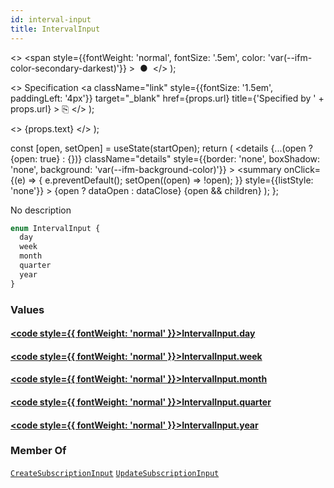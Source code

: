 ```yaml
---
id: interval-input
title: IntervalInput
---
```


  <>
    <span
      style={{fontWeight: 'normal', fontSize: '.5em', color: 'var(--ifm-color-secondary-darkest)'}}
    >
      &nbsp;●&nbsp;
    </span>
  </>
);

  <>
    Specification
    <a
      className="link"
      style={{fontSize: '1.5em', paddingLeft: '4px'}}
      target="_blank"
      href={props.url}
      title={'Specified by ' + props.url}
    >
      ⎘
    </a>
  </>
);

  <>
    <span className={props.class}>{props.text}</span>
  </>
);


  const [open, setOpen] = useState(startOpen);
  return (
    <details
      {...(open ? {open: true} : {})}
      className="details"
      style={{border: 'none', boxShadow: 'none', background: 'var(--ifm-background-color)'}}
    >
      <summary
        onClick={(e) => {
          e.preventDefault();
          setOpen((open) => !open);
        }}
        style={{listStyle: 'none'}}
      >
        {open ? dataOpen : dataClose}
      </summary>
      {open && children}
    </details>
  );
};

No description

```graphql
enum IntervalInput {
  day
  week
  month
  quarter
  year
}
```

### Values

#### [<code style={{ fontWeight: 'normal' }}>IntervalInput.<b>day</b></code>](#)

#### [<code style={{ fontWeight: 'normal' }}>IntervalInput.<b>week</b></code>](#)

#### [<code style={{ fontWeight: 'normal' }}>IntervalInput.<b>month</b></code>](#)

#### [<code style={{ fontWeight: 'normal' }}>IntervalInput.<b>quarter</b></code>](#)

#### [<code style={{ fontWeight: 'normal' }}>IntervalInput.<b>year</b></code>](#)

### Member Of

[`CreateSubscriptionInput`](/docs/apis/graphql/types/inputs/create-subscription-input.mdx) <Badge class="badge badge--secondary badge--relation" text="input"/><Bullet />[`UpdateSubscriptionInput`](/docs/apis/graphql/types/inputs/update-subscription-input.mdx) <Badge class="badge badge--secondary badge--relation" text="input"/>

